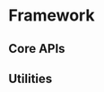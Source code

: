
# Framework

## Core APIs

<CardContainer>
	<Card
		href="/ref/framework/Class.Env"
		title="Env"
		description="Learn how to manage environment variables in Robo.js."
	/>
	<Card href="/ref/framework/Variable.Flashcore" title="Flashcore" description="Persist data in your Robo with ease." />
	<Card href="/ref/framework/Class.Logger" title="Logger" description="Keep track of what your Robo is doing." />
	<Card href="/ref/framework/Variable.Mode" title="Mode" description="Define profiles for your Robo session." />
	<Card href="/ref/framework/Variable.Robo" title="Robo" description="The main Robo.js class." />
	<Card href="/ref/framework/Class.State" title="State" description="Pass data around with ease." />
</CardContainer>

## Utilities

<CardContainer>
	<Card href="/ref/framework/Variable.color" title="color" description="Color utilities." />
	<Card href="/ref/framework/Function.composeColors" title="composeColors" description="Compose colors together." />
	<Card href="/ref/framework/Function.getConfig" title="getConfig" description="Get the configuration for a plugin." />
	<Card
		href="/ref/framework/Function.getPluginOptions"
		title="getPluginOptions"
		description="Get the options for a plugin."
	/>
</CardContainer>
